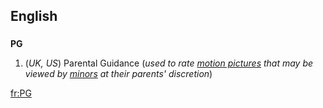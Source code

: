 {{see|Pg|pg}}

==English==
==={{initialism}}===
'''PG'''

#(''UK, US'') Parental Guidance (''used to rate [[motion picture]]s that may be viewed by [[minor]]s at their parents' discretion'')

[[fr:PG]]
